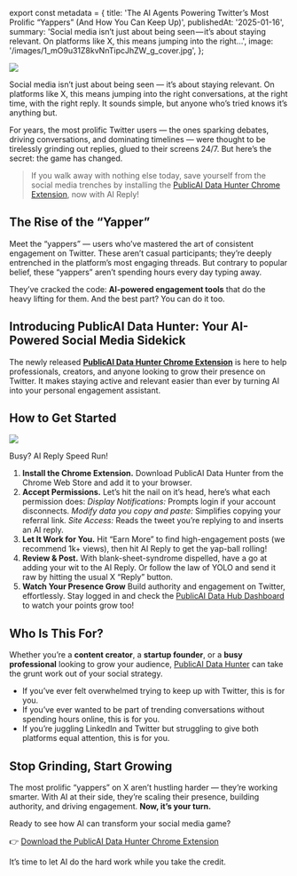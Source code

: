 ﻿export const metadata = {
  title:
    'The AI Agents Powering Twitter’s Most Prolific “Yappers” (And How You Can Keep Up)',
  publishedAt: '2025-01-16',
  summary:
    'Social media isn’t just about being seen — it’s about staying relevant. On platforms like X, this means jumping into the right…',
  image: '/images/1_mO9u31Z8kvNnTipcJhZW_g_cover.jpg',
};

![](/images/1_mO9u31Z8kvNnTipcJhZW_g.jpg)

Social media isn’t just about being seen — it’s about staying relevant. On platforms like X, this means jumping into the right conversations, at the right time, with the right reply. It sounds simple, but anyone who’s tried knows it’s anything but.

For years, the most prolific Twitter users — the ones sparking debates, driving conversations, and dominating timelines — were thought to be tirelessly grinding out replies, glued to their screens 24/7. But here’s the secret: the game has changed.

> If you walk away with nothing else today, save yourself from the social media trenches by installing the [PublicAI Data Hunter Chrome Extension](https://chromewebstore.google.com/detail/publicai-data-hunter/icbbdjflabjciapbohkkkmaangfjaanl?utm_source=medium), now with AI Reply!

## The Rise of the “Yapper”

Meet the “yappers” — users who’ve mastered the art of consistent engagement on Twitter. These aren’t casual participants; they’re deeply entrenched in the platform’s most engaging threads. But contrary to popular belief, these “yappers” aren’t spending hours every day typing away.

They’ve cracked the code: **AI-powered engagement tools** that do the heavy lifting for them. And the best part? You can do it too.

## Introducing PublicAI Data Hunter: Your AI-Powered Social Media Sidekick

The newly released [**PublicAI Data Hunter Chrome Extension**](https://chromewebstore.google.com/detail/publicai-data-hunter/icbbdjflabjciapbohkkkmaangfjaanl?utm_source=medium) is here to help professionals, creators, and anyone looking to grow their presence on Twitter. It makes staying active and relevant easier than ever by turning AI into your personal engagement assistant.

## How to Get Started

![](/images/1_menTGkPtuYAdmhtobqamTw.gif)

Busy? AI Reply Speed Run!

1.  **Install the Chrome Extension.** Download PublicAI Data Hunter from the Chrome Web Store and add it to your browser.
2.  **Accept Permissions.** Let’s hit the nail on it’s head, here’s what each permission does: _Display Notifications:_ Prompts login if your account disconnects. _Modify data you copy and paste:_ Simplifies copying your referral link. _Site Access:_ Reads the tweet you’re replying to and inserts an AI reply.
3.  **Let It Work for You.** Hit “Earn More” to find high-engagement posts (we recommend 1k+ views), then hit AI Reply to get the yap-ball rolling!
4.  **Review & Post.** With blank-sheet-syndrome dispelled, have a go at adding your wit to the AI Reply. Or follow the law of YOLO and send it raw by hitting the usual X “Reply” button.
5.  **Watch Your Presence Grow**
    Build authority and engagement on Twitter, effortlessly. Stay logged in and check the [PublicAI Data Hub Dashboard](https://beta.publicai.io/?utm_source=medium) to watch your points grow too!

## Who Is This For?

Whether you’re a **content creator**, a **startup founder**, or a **busy professional** looking to grow your audience, [PublicAI Data Hunter](https://chromewebstore.google.com/detail/publicai-data-hunter/icbbdjflabjciapbohkkkmaangfjaanl?utm_source=medium) can take the grunt work out of your social strategy.

- If you’ve ever felt overwhelmed trying to keep up with Twitter, this is for you.
- If you’ve ever wanted to be part of trending conversations without spending hours online, this is for you.
- If you’re juggling LinkedIn and Twitter but struggling to give both platforms equal attention, this is for you.

## Stop Grinding, Start Growing

The most prolific “yappers” on X aren’t hustling harder — they’re working smarter. With AI at their side, they’re scaling their presence, building authority, and driving engagement. **Now, it’s your turn.**

Ready to see how AI can transform your social media game?

👉 [Download the PublicAI Data Hunter Chrome Extension](https://chromewebstore.google.com/detail/publicai-data-hunter/icbbdjflabjciapbohkkkmaangfjaanl?utm_source=medium)

It’s time to let AI do the hard work while you take the credit.
